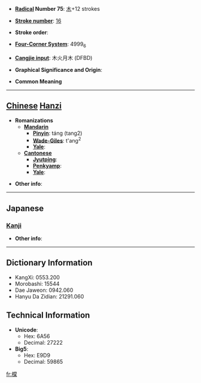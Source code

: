 * '''[[Wiktionary:Chinese radical index| Radical]] Number 75''': [[Wiktionary:Chinese radical index 木|木]]+12 strokes

* '''[[Wiktionary:Chinese total strokes index|Stroke number]]''': [[Wiktionary:Chinese total strokes index 16|16]]

* '''Stroke order''': 

* '''[[Wiktionary:Chinese four corner index|Four-Corner System]]''': 4999<sub>6</sub>

* '''[[Wiktionary:Chinese Cangjie index|Cangjie input]]''': 木火月木 (DFBD)

* '''Graphical Significance and Origin''': 

* '''Common Meaning'''

----

== [[Chinese]] [[Hanzi]] ==

* '''Romanizations'''
** '''[[Mandarin]]'''
*** '''[[Pinyin]]''': táng (tang2)
*** '''[[Wade-Giles]]''': t'ang<sup>2</sup>
*** '''[[Yale]]''': 
** '''[[Cantonese]]'''
*** '''[[Jyutping]]''':
*** '''[[Penkyamp]]''': 
*** '''[[Yale]]''': 

* '''Other info''': 

----

==Japanese==
===[[Kanji]]===
{{kanji|on readings=[[とう]] (tō), [[ちょう]] (chō)|kun readings=[[くるまぎ]] (kurumagi)}}

* '''Other info''':  

----

== Dictionary Information ==

* KangXi: 0553.200
* Morobashi: 15544
* Dae Jaweon: 0942.060
* Hanyu Da Zidian: 21291.060

== Technical Information ==

* '''Unicode''':
** Hex: 6A56
** Decimal: 27222
* '''Big5''':
** Hex: E9D9
** Decimal: 59865

[[fr:橖]]